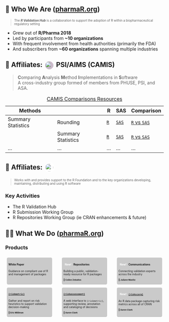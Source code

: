 ## 👋 Who We Are ([pharmaR.org](https://www.pharmaR.org)) {transition="none-in slide-out"}

```{=html}
<style>
.panel {
  font-size: 0.6em;
  background: rgba(0.75, 0.75, 0.75, 0.2);
  padding: 1%;
  margin: 1%;
  border-radius: 0.5em;
  border-bottom: solid 0.2em rgba(1, 1, 1, 0.1);
}

.center {
  --r-heading-margin: auto;
  width: fit-content;
}

.person {
  font-weight: bold;
  font-size: 0.8em;
  margin: 1em 0 0.5em 0;
}

.person p {
  display: inline;
}

.person:before {
  display: inline;
  content: "👤 ";
}

.badge-pill {
  font-weight: bold;
  background: var(--r-link-color);
  color: white;
  border-radius: 1em;
  padding: 0 0.5em;
}
</style>
```

::: { style="font-size: 0.7em;" }
> The ***R Validation Hub*** is a collaboration to support the adoption of R
> within a biopharmaceutical regulatory setting
:::

* Grew out of **R/Pharma 2018**
* Led by participants from **~10 organizations**
* With frequent involvement from health authorities (primarily the FDA)
* And subscribers from **~60 organizations** spanning multiple industries

## 🤝 Affiliates: ![](assets/camis.png){height="1.2em" width="1.2em" style="margin: 0 0.2em; border-radius: 50%; object-fit: cover; background: #CBC; vertical-align: middle;"} PSI/AIMS (CAMIS) {transition="slide-in slide-out"}

> **C**omparing **A**nalysis **M**ethod **I**mplementations in **S**oftware  
> A cross-industry group formed of members from PHUSE, PSI, and ASA.

::: {style="font-size: 0.7em"}  
| Methods            |                    | R   | SAS | Comparison |
| ------------------ | ------------------ | --- | --- | -----------|
| Summary Statistics | Rounding           | [`R`](https://psiaims.github.io/CAMIS/R/rounding.html) | [`SAS`](https://psiaims.github.io/CAMIS/SAS/rounding.html) | [`R` vs `SAS`](https://psiaims.github.io/CAMIS/Comp/r-sas_rounding.html) |
|                    | Summary Statistics | [`R`](https://psiaims.github.io/CAMIS/R/summary-stats.html) | [`SAS`](https://psiaims.github.io/CAMIS/SAS/summary-stats.html) | [`R` vs `SAS`](https://psiaims.github.io/CAMIS/Comp/r-sas-summary-stats.html) |
| ... | ... | ... | ... | ... |

: [CAMIS Comparisons Resources](https://psiaims.github.io/CAMIS/)
:::


## 🤝 Affiliates: ![](assets/r-consortium.png){height="1.2em" style="padding: 0.2em; margin: 0 0.5em 0 0; border-radius: 0.8em; background: #FFF; vertical-align: middle;"} {transition="slide-in slide-out"}

::: {style="font-size: 0.7em"}
> Works with and provides support to the R Foundation and to the key
> organizations developing, maintaining, distributing and using R software
:::

### Key Activities

* The R Validation Hub
* R Submission Working Group
* R Repositories Working Group (ie CRAN enhancements & future)

## 👷‍♂️ What We Do ([pharmaR.org](https://www.pharmaR.org)) {transition="slide-in slide-out"}

### Products {.center}

::::: {.columns}
:::: {.column width="29%" .panel}
#### White Paper
Guidance on compliant use of R and management of packages
::::

:::: {.column width="29%" .panel}
#### [New!]{.badge-pill} Repositories

Building a public, validation-ready resource for R packages  

::: {.person}
Coline Zeballos
:::
::::

:::: {.column width="29%" .panel}
#### [New!]{.badge-pill} Communications

Connecting validation experts across the industry

::: {.person}
Juliane Manitz
:::
::::
:::::

::::: {.columns}
:::: {.column width="29%" .panel}
#### [`{riskmetric}`](https://github.com/pharmaR/riskmetric)

Gather and report on risk heuristics to support validation decision-making

::: {.person}
Eric Milliman
:::
::::

:::: {.column width="29%" .panel}
#### [`{riskassessment}`](https://github.com/pharmaR/riskassessment)

A web interface to `{riskmetric}`, supporting review,
annotation and cataloging of decisions

::: {.person}
Aaron Clark
:::
::::

:::: {.column width="29%" .panel}
#### [New!]{.badge-pill} [`{riskscore}`](https://github.com/pharmaR/riskscore)

An R data package capturing risk metrics across all of CRAN

::: {.person}
Aaron Clark
:::
::::
:::::
